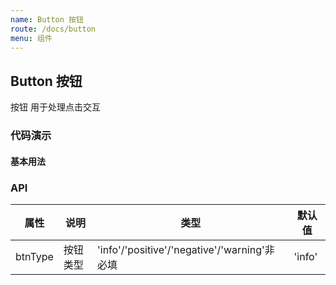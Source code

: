 ```yaml
---
name: Button 按钮
route: /docs/button
menu: 组件
---
```




## Button 按钮

按钮 用于处理点击交互

### 代码演示

#### 基本用法

<HappyBox code={BasicDemoCode} title="基本用法">
  <BasicDemo />
</HappyBox>

### API

| 属性 | 说明     | 类型                                         | 默认值 |
| ---- | -------- | -------------------------------------------- | ------ |
| btnType | 按钮类型 | 'info'/'positive'/'negative'/'warning'非必填 | 'info' |